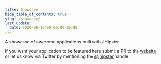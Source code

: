 ```yaml
---
title: Showcase
hide_table_of_contents: true
slug: /showcase/
last_update:
  date: 2020-06-12T00:00:00-00:00
---
```


A showcase of awesome applications built with JHipster.

If you want your application to be featured here submit a PR to the [website](https://github.com/jhipster/jhipster.github.io) or let us know via Twitter by mentioning the [@jhipster](https://twitter.com/jhipster) handle.

<Showcase />
